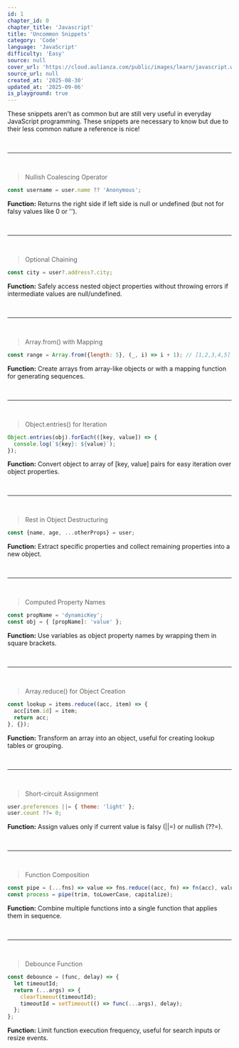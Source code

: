 ```yaml
---
id: 1
chapter_id: 0
chapter_title: 'Javascript'
title: 'Uncommon Snippets'
category: 'Code'
language: 'JavaScript'
difficulty: 'Easy'
source: null
cover_url: 'https://cloud.aulianza.com/public/images/learn/javascript.webp'
source_url: null
created_at: '2025-08-30'
updated_at: '2025-09-06'
is_playground: true
---
```


These snippets aren't as common but are still very useful in everyday JavaScript programming. These snippets are necessary to know but due to their less common nature a reference is nice!

<br/>

---

<br/>

> Nullish Coalescing Operator
```javascript
const username = user.name ?? 'Anonymous';
```
**Function:** Returns the right side if left side is null or undefined (but not for falsy values like 0 or '').

<br/>

---

<br/>

> Optional Chaining
```javascript
const city = user?.address?.city;
```
**Function:** Safely access nested object properties without throwing errors if intermediate values are null/undefined.

<br/>

---

<br/>

> Array.from() with Mapping
```javascript
const range = Array.from({length: 5}, (_, i) => i + 1); // [1,2,3,4,5]
```
**Function:** Create arrays from array-like objects or with a mapping function for generating sequences.

<br/>

---

<br/>

> Object.entries() for Iteration
```javascript
Object.entries(obj).forEach(([key, value]) => {
  console.log(`${key}: ${value}`);
});
```
**Function:** Convert object to array of [key, value] pairs for easy iteration over object properties.

<br/>

---

<br/>

> Rest in Object Destructuring
```javascript
const {name, age, ...otherProps} = user;
```
**Function:** Extract specific properties and collect remaining properties into a new object.

<br/>

---

<br/>

> Computed Property Names
```javascript
const propName = 'dynamicKey';
const obj = { [propName]: 'value' };
```
**Function:** Use variables as object property names by wrapping them in square brackets.

<br/>

---

<br/>

> Array.reduce() for Object Creation
```javascript
const lookup = items.reduce((acc, item) => {
  acc[item.id] = item;
  return acc;
}, {});
```
**Function:** Transform an array into an object, useful for creating lookup tables or grouping.

<br/>

---

<br/>

> Short-circuit Assignment
```javascript
user.preferences ||= { theme: 'light' };
user.count ??= 0;
```
**Function:** Assign values only if current value is falsy (||=) or nullish (??=).

<br/>

---

<br/>

> Function Composition
```javascript
const pipe = (...fns) => value => fns.reduce((acc, fn) => fn(acc), value);
const process = pipe(trim, toLowerCase, capitalize);
```
**Function:** Combine multiple functions into a single function that applies them in sequence.

<br/>

---

<br/>

> Debounce Function
```javascript
const debounce = (func, delay) => {
  let timeoutId;
  return (...args) => {
    clearTimeout(timeoutId);
    timeoutId = setTimeout(() => func(...args), delay);
  };
};
```
**Function:** Limit function execution frequency, useful for search inputs or resize events.

<br/>